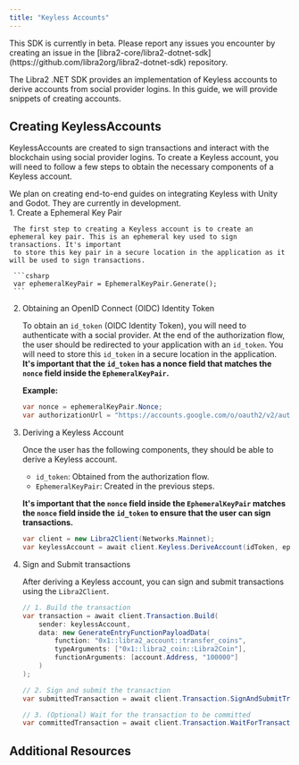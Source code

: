 ```yaml
---
title: "Keyless Accounts"
---
```



<Aside type="caution" emoji="❗">
  This SDK is currently in beta. Please report any issues you encounter by
  creating an issue in the
  [libra2-core/libra2-dotnet-sdk](https://github.com/libra2org/libra2-dotnet-sdk)
  repository.
</Aside>

The Libra2 .NET SDK provides an implementation of Keyless accounts to derive accounts from social provider logins. In this guide,
we will provide snippets of creating accounts.

## Creating KeylessAccounts

KeylessAccounts are created to sign transactions and interact with the blockchain using social provider logins. To create a Keyless account,
you will need to follow a few steps to obtain the necessary components of a Keyless account.

<Aside type="note" emoji="ℹ️">
  We plan on creating end-to-end guides on integrating Keyless with Unity and
  Godot. They are currently in development.
</Aside>

<Steps>
  1. Create a Ephemeral Key Pair

     The first step to creating a Keyless account is to create an ephemeral key pair. This is an ephemeral key used to sign transactions. It's important
     to store this key pair in a secure location in the application as it will be used to sign transactions.

     ```csharp
     var ephemeralKeyPair = EphemeralKeyPair.Generate();
     ```

  2. Obtaining an OpenID Connect (OIDC) Identity Token

     To obtain an `id_token` (OIDC Identity Token), you will need to authenticate with a social provider. At the end of the authorization flow, the user should be redirected
     to your application with an `id_token`. You will need to store this `id_token` in a secure location in the application. **It's important that the `id_token` has a nonce field that matches the `nonce` field inside the `EphemeralKeyPair`.**

     **Example:**

     ```csharp
     var nonce = ephemeralKeyPair.Nonce;
     var authorizationUrl = "https://accounts.google.com/o/oauth2/v2/auth&nonce=" + nonce;
     ```

  3. Deriving a Keyless Account

     Once the user has the following components, they should be able to derive a Keyless account.

     - `id_token`: Obtained from the authorization flow.
     - `EphemeralKeyPair`: Created in the previous steps.

     **It's important that the `nonce` field inside the `EphemeralKeyPair` matches the `nonce` field inside the `id_token` to ensure that the user can sign transactions.**

     ```csharp
     var client = new Libra2Client(Networks.Mainnet);
     var keylessAccount = await client.Keyless.DeriveAccount(idToken, ephemeralKeyPair);
     ```

  4. Sign and Submit transactions

     After deriving a Keyless account, you can sign and submit transactions using the `Libra2Client`.

     ```csharp
     // 1. Build the transaction
     var transaction = await client.Transaction.Build(
         sender: keylessAccount,
         data: new GenerateEntryFunctionPayloadData(
             function: "0x1::libra2_account::transfer_coins",
             typeArguments: ["0x1::libra2_coin::Libra2Coin"],
             functionArguments: [account.Address, "100000"]
         )
     );

     // 2. Sign and submit the transaction
     var submittedTransaction = await client.Transaction.SignAndSubmitTransaction(keylessAccount, transaction);

     // 3. (Optional) Wait for the transaction to be committed
     var committedTransaction = await client.Transaction.WaitForTransaction(submittedTransaction.Hash);
     ```
</Steps>

## Additional Resources

<CardGrid>
  <LinkCard href="https://libra2-core.github.io/libra2-dotnet-sdk/docs/Libra2.KeylessAccount.html" title="KeylessAccount Reference" description="The full API reference for the KeylessAccount class." target="_blank" />
</CardGrid>
